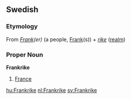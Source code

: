 ==Swedish==
===Etymology===
From ''[[Frank]](er)'' (a people, [[Frank]](s)) + ''[[rike]]'' ([[realm]])
===Proper Noun===
'''Frankrike'''

#[[France]]

[[hu:Frankrike]]
[[nl:Frankrike]]
[[sv:Frankrike]]